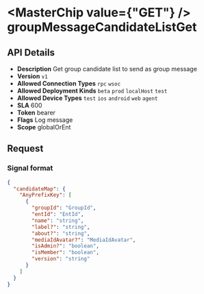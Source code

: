 
# <MasterChip value={"GET"} /> groupMessageCandidateListGet

## API Details

- **Description** Get group candidate list to send as group message
- **Version** `v1`
- **Allowed Connection Types** `rpc` `wsoc` 
- **Allowed Deployment Kinds** `beta` `prod` `localHost` `test` 
- **Allowed Device Types** `test` `ios` `android` `web` `agent` 
- **SLA** 600
- **Token** bearer
- **Flags** Log message
- **Scope** globalOrEnt


## Request

### Signal format

```json
{
  "candidateMap": {
    "AnyPrefixKey": [
      {
        "groupId": "GroupId",
        "entId": "EntId",
        "name": "string",
        "label?": "string",
        "about?": "string",
        "mediaIdAvatar?": "MediaIdAvatar",
        "isAdmin?": "boolean",
        "isMember": "boolean",
        "version": "string"
      }
    ]
  }
}
```


